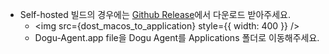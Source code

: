 
- Self-hosted 빌드의 경우에는 [Github Release](https://github.com/dogu-team/dogu-self-hosted/releases)에서 다운로드 받아주세요.
  - <img src={dost_macos_to_application} style={{ width: 400 }} />
  - Dogu-Agent.app file을 Dogu Agent를 Applications 폴더로 이동해주세요.
